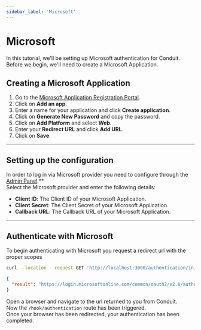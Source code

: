 ```yaml
---
sidebar_label: 'Microsoft'
---
```


# Microsoft

In this tutorial, we'll be setting up Microsoft authentication for Conduit.<br />
Before we begin, we'll need to create a Microsoft Application.

## Creating a Microsoft Application

1. Go to the [Microsoft Application Registration Portal](https://apps.dev.microsoft.com/).
2. Click on **Add an app**.
3. Enter a name for your application and click **Create application**.
4. Click on **Generate New Password** and copy the password.
5. Click on **Add Platform** and select **Web**.
6. Enter your **Redirect URL** and click **Add URL**.
7. Click on **Save**.

------------------------------------------------------------------------------------------------

## Setting up the configuration

In order to log in via Microsoft provider you need to configure through the [Admin Panel](../../config#third-party-providers).**<br />
Select the Microsoft provider and enter the following details:

- **Client ID**: The Client ID of your Microsoft Application.
- **Client Secret**: The Client Secret of your Microsoft Application.
- **Callback URL**: The Callback URL of your Microsoft Application.

------------------------------------------------------------------------------------------------

## Authenticate with Microsoft

To begin authenticating with Microsoft you request a redirect url with the proper scopes<br />

``` bash title="Request"
curl --location --request GET 'http://localhost:3000/authentication/init/microsoft'
```

``` json title="Response"
{
  "result": "https://login.microsoftonline.com/common/oauth2/v2.0/authorize?client_id=CLIENT_ID&response_type=code&redirect_uri=REDIRECT_URL&response_mode=query&scope=openid%20profile%20email&state=STATE"
}
```


Open a browser and navigate to the url returned to you from Conduit.<br />
Now the `/hook/authentication` route has been triggered.<br />
Once your browser has been redirected, your authentication has been completed.<br />




